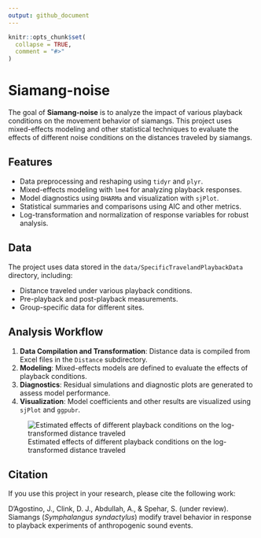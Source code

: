 ```yaml
---
output: github_document
---
```


<!-- README.md is generated from README.Rmd. Please edit that file -->

```r
knitr::opts_chunk$set(
  collapse = TRUE,
  comment = "#>"
)
```

# Siamang-noise

<!-- badges: start -->
<!-- badges: end -->

The goal of **Siamang-noise** is to analyze the impact of various playback conditions on the movement behavior of siamangs. This project uses mixed-effects modeling and other statistical techniques to evaluate the effects of different noise conditions on the distances traveled by siamangs.

## Features

- Data preprocessing and reshaping using `tidyr` and `plyr`.
- Mixed-effects modeling with `lme4` for analyzing playback responses.
- Model diagnostics using `DHARMa` and visualization with `sjPlot`.
- Statistical summaries and comparisons using AIC and other metrics.
- Log-transformation and normalization of response variables for robust analysis.

## Data

The project uses data stored in the `data/SpecificTravelandPlaybackData` directory, including:

- Distance traveled under various playback conditions.
- Pre-playback and post-playback measurements.
- Group-specific data for different sites.

## Analysis Workflow

1. **Data Compilation and Transformation**: Distance data is compiled from Excel files in the `Distance` subdirectory.
2. **Modeling**: Mixed-effects models are defined to evaluate the effects of playback conditions.
3. **Diagnostics**: Residual simulations and diagnostic plots are generated to assess model performance.
4. **Visualization**: Model coefficients and other results are visualized using `sjPlot` and `ggpubr`.

![Estimated effects of different playback conditions on the log-transformed distance traveled](data/modeloutput.png)


## Citation

If you use this project in your research, please cite the following work:

D’Agostino, J., Clink, D. J., Abdullah, A., & Spehar, S. (under review). Siamangs (*Symphalangus syndactylus*) modify travel behavior in response to playback experiments of anthropogenic sound events.
